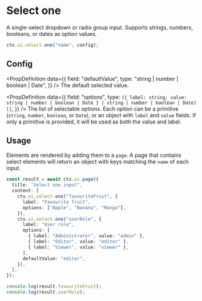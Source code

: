 # Select one

A single-select dropdown or radio group input. Supports strings, numbers, booleans, or dates as option values.

```ts
ctx.ui.select.one("name", config);
```

## Config


<InputProps />

<PropDefinition
  data={{
    field: "defaultValue",
    type: "string | number | boolean | Date",
  }}
/>
The default selected value.

<PropDefinition
  data={{
    field: "options",
    type: `({ label: string; value: string | number | boolean | Date } | string | number | boolean | Date)[]`,
  }}
/>
The list of selectable options. Each option can be a primitive (`string`, `number`, `boolean`, or `Date`),
or an object with `label` and `value` fields. If only a primitive is provided, it will be used as both
the value and label.

## Usage

Elements are rendered by adding them to a `page`. A page that contains select elements will return an object with keys matching the `name` of each input.

```ts
const result = await ctx.ui.page({
  title: "Select one input",
  content: [
    ctx.ui.select.one("favouriteFruit", {
      label: "Favourite fruit",
      options: ["Apple", "Banana", "Mango"],
    }),
    ctx.ui.select.one("userRole", {
      label: "User role",
      options: [
        { label: "Administrator", value: "admin" },
        { label: "Editor", value: "editor" },
        { label: "Viewer", value: "viewer" },
      ],
      defaultValue: "editor",
    }),
  ],
});

console.log(result.favouriteFruit);
console.log(result.userRole);
```


<Flow flow="selectOne" height={300} />
